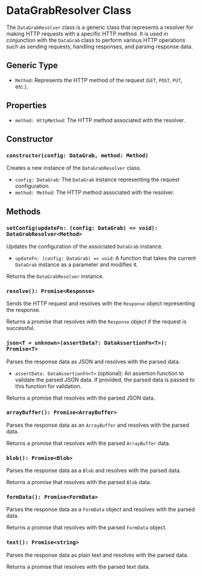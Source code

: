# DataGrabResolver Class

The `DataGrabResolver` class is a generic class that represents a resolver for making HTTP requests with a specific HTTP method. It is used in conjunction with the `DataGrab` class to perform various HTTP operations such as sending requests, handling responses, and parsing response data.

## Generic Type

-   `Method`: Represents the HTTP method of the request (`GET`, `POST`, `PUT`, etc.).

## Properties

-   `method: HttpMethod`: The HTTP method associated with the resolver.

## Constructor

### `constructor(config: DataGrab, method: Method)`

Creates a new instance of the `DataGrabResolver` class.

-   `config: DataGrab`: The `DataGrab` instance representing the request configuration.
-   `method: Method`: The HTTP method associated with the resolver.

## Methods

### `setConfig(updateFn: (config: DataGrab) => void): DataGrabResolver<Method>`

Updates the configuration of the associated `DataGrab` instance.

-   `updateFn: (config: DataGrab) => void`: A function that takes the current `DataGrab` instance as a parameter and modifies it.

Returns the `DataGrabResolver` instance.

### `resolve(): Promise<Response>`

Sends the HTTP request and resolves with the `Response` object representing the response.

Returns a promise that resolves with the `Response` object if the request is successful.

### `json<T = unknown>(assertData?: DataAssertionFn<T>): Promise<T>`

Parses the response data as JSON and resolves with the parsed data.

-   `assertData: DataAssertionFn<T>` (optional): An assertion function to validate the parsed JSON data. If provided, the parsed data is passed to this function for validation.

Returns a promise that resolves with the parsed JSON data.

### `arrayBuffer(): Promise<ArrayBuffer>`

Parses the response data as an `ArrayBuffer` and resolves with the parsed data.

Returns a promise that resolves with the parsed `ArrayBuffer` data.

### `blob(): Promise<Blob>`

Parses the response data as a `Blob` and resolves with the parsed data.

Returns a promise that resolves with the parsed `Blob` data.

### `formData(): Promise<FormData>`

Parses the response data as a `FormData` object and resolves with the parsed data.

Returns a promise that resolves with the parsed `FormData` object.

### `text(): Promise<string>`

Parses the response data as plain text and resolves with the parsed data.

Returns a promise that resolves with the parsed text data.

